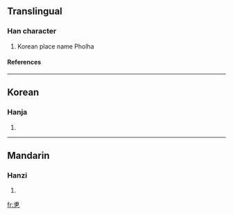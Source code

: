 ==Translingual==
===Han character===
{{Han char|rn=5|rad=乙|as=07|sn=8|four=|canj=戈月弓 (IBN)}}
# Korean place name Pholha
====References====
{{Han ref|kx=0084.201|dj=0171.260|hdz=10054.021|uh=4E76|ud=20086}}
----
==Korean==
===Hanja===
{{ko-hanja|hangeul=폴|rv=pol|mr=p'ol}}
# {{defn|Korean}}
----
==Mandarin==
===Hanzi===
{{cmn-hanzi|pin=[[fǔ]] (fu3)|wg=fu<sup>3</sup>}}
# {{defn|Mandarin}}

[[fr:乶]]